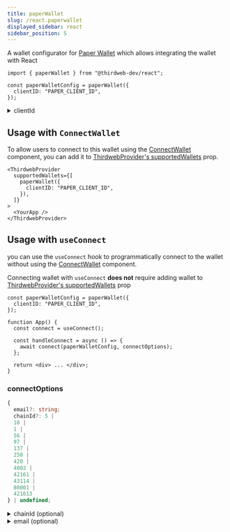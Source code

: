 ```yaml
---
title: paperWallet
slug: /react.paperwallet
displayed_sidebar: react
sidebar_position: 5
---
```



A wallet configurator for [Paper Wallet](/wallet/paper) which allows integrating the wallet with React

```tsx
import { paperWallet } from "@thirdweb-dev/react";

const paperWalletConfig = paperWallet({
  clientID: "PAPER_CLIENT_ID",
});
```

<details>
  <summary>clientId  </summary>
  <div>

Paper SDK requires a clientId for instantiation. You can create a clientId for your app on [paper.xyz](https://paper.xyz/product/wallet)

Must be a `string`.

</div>
</details>

## Usage with `ConnectWallet`

To allow users to connect to this wallet using the [ConnectWallet](/react/react.connectwallet) component, you can add it to [ThirdwebProvider's supportedWallets](/react/react.thirdwebprovider#supportedwallets-optional) prop.

```tsx
<ThirdwebProvider
  supportedWallets={[
    paperWallet({
      clientID: "PAPER_CLIENT_ID",
    }),
  ]}
>
  <YourApp />
</ThirdwebProvider>
```

## Usage with `useConnect`

you can use the `useConnect` hook to programmatically connect to the wallet without using the [ConnectWallet](/react/react.connectwallet) component.

Connecting wallet with `useConnect` **does not** require adding wallet to [ThirdwebProvider's supportedWallets](/react/react.thirdwebprovider#supportedwallets-optional) prop

```tsx
const paperWalletConfig = paperWallet({
  clientID: "PAPER_CLIENT_ID",
});

function App() {
  const connect = useConnect();

  const handleConnect = async () => {
    await connect(paperWalletConfig, connectOptions);
  };

  return <div> ... </div>;
}
```

### connectOptions

```ts
{
  email?: string;
  chainId?: 5 |
  10 |
  1 |
  56 |
  97 |
  137 |
  250 |
  420 |
  4002 |
  42161 |
  43114 |
  80001 |
  421613
} | undefined;
```

<details>
  <summary>chainId (optional)</summary>
<div>

If `chainId` is provided, wallet will be connected to network with given `chainId`, else wallet will be connected to Ethereum mainnet by default.

Paper Wallet only supports below shown chains at the moment:

- Ethereum (1)
- Goerli (5)
- Polygon (137)
- Avalanche(43114)
- Fantom (250)
- Fantom Testnet (4002)
- Mumbai Testnet (80001)
- Avalanche (43114)
- Optimism (10)
- Optimism Testnet (420)
- Binance Smart Chain (56)
- Binance Smart Chain Testnet (97)
- Arbitrum One (42161)
- Arbitrum Goerli Testnet (421611)

`Chain` object corresponding to this chainId from [@thirdweb-dev/chains](https://www.npmjs.com/package/@thirdweb-dev/chains) package must be specified in [ThirdwebProvider's supportedChains](/react/react.thirdwebprovider#supportedchains-optional) prop as shown below

```tsx
import { Polygon } from "@thirdweb-dev/chains";
import { ThirdwebProvider } from "@thirdweb-dev/react";

export function YourApp() {
  return (
    <ThirdwebProvider supportedChains={[Polygon]}>
      <App />
    </ThirdwebProvider>
  );
}
```

</div>
</details>

<details>
  <summary>email (optional)</summary>
<div>

If `email` is not provided, the user will be prompted to enter their email address or sign in with a Google account. Once the user enters the email address or signs in with a Google account, an OTP will be sent to the user's email address. Once the user enters the OTP, the wallet will be connected.

If the `email` is provided, the user will be directly shown the OTP screen, the user will not be prompted to enter their email.

</div>
</details>

